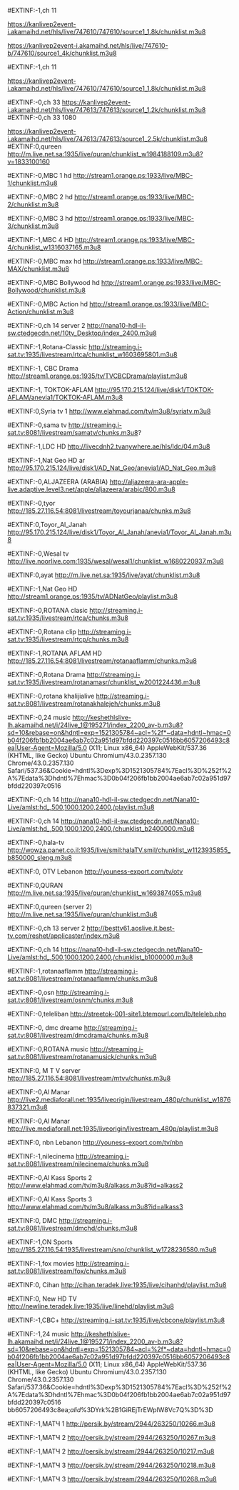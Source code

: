 






#EXTINF:-1,ch 11

https://kanlivep2event-i.akamaihd.net/hls/live/747610/747610/source1_1.8k/chunklist.m3u8


https://kanlivep2event-i.akamaihd.net/hls/live/747610-b/747610/source1_4k/chunklist.m3u8


#EXTINF:-1,ch 11

https://kanlivep2event-i.akamaihd.net/hls/live/747610/747610/source1_1.8k/chunklist.m3u8


#EXTINF:-0,ch 33 
https://kanlivep2event-i.akamaihd.net/hls/live/747613/747613/source1_1.2k/chunklist.m3u8
#EXTINF:-0,ch 33 1080 


https://kanlivep2event-i.akamaihd.net/hls/live/747613/747613/source1_2.5k/chunklist.m3u8
#EXTINF:0,qureen
http://m.live.net.sa:1935/live/quran/chunklist_w1984188109.m3u8?v=1833100160

#EXTINF:-0,MBC 1 hd
http://stream1.orange.ps:1933/live/MBC-1/chunklist.m3u8

#EXTINF:-0,MBC 2 hd
http://stream1.orange.ps:1933/live/MBC-2/chunklist.m3u8

#EXTINF:-0,MBC 3 hd
http://stream1.orange.ps:1933/live/MBC-3/chunklist.m3u8

#EXTINF:-1,MBC 4 HD
http://stream1.orange.ps:1933/live/MBC-4/chunklist_w1316037165.m3u8

#EXTINF:-0,MBC max hd
http://stream1.orange.ps:1933/live/MBC-MAX/chunklist.m3u8

#EXTINF:-0,MBC Bollywood hd
http://stream1.orange.ps:1933/live/MBC-Bollywood/chunklist.m3u8

#EXTINF:-0,MBC Action hd
http://stream1.orange.ps:1933/live/MBC-Action/chunklist.m3u8

#EXTINF:-0,ch 14 server 2
http://nana10-hdl-il-sw.ctedgecdn.net/10tv_Desktop/index_2400.m3u8

#EXTINF:-1,Rotana-Classic
http://streaming.i-sat.tv:1935/livestream/rtca/chunklist_w1603695801.m3u8

#EXTINF:-1, CBC Drama
http://stream1.orange.ps:1935/tv/TVCBCDrama/playlist.m3u8

#EXTINF:-1, TOKTOK-AFLAM
http://95.170.215.124/live/disk1/TOKTOK-AFLAM/anevia1/TOKTOK-AFLAM.m3u8

#EXTINF:0,Syria tv 1
http://www.elahmad.com/tv/m3u8/syriatv.m3u8

#EXTINF:-0,sama tv
http://streaming.i-sat.tv:8081/livestream/samatv/chunks.m3u8?

#EXTINF:-1,LDC HD
http://livecdnh2.tvanywhere.ae/hls/ldc/04.m3u8

#EXTINF:-1,Nat Geo HD ar
http://95.170.215.124/live/disk1/AD_Nat_Geo/anevia1/AD_Nat_Geo.m3u8

#EXTINF:-0,ALJAZEERA (ARABIA)
http://aljazeera-ara-apple-live.adaptive.level3.net/apple/aljazeera/arabic/800.m3u8

#EXTINF:-0,tyor
http://185.27.116.54:8081/livestream/toyourjanaa/chunks.m3u8

#EXTINF:0,Toyor_Al_Janah
http://95.170.215.124/live/disk1/Toyor_Al_Janah/anevia1/Toyor_Al_Janah.m3u8

#EXTINF:-0,Wesal tv
http://live.noorlive.com:1935/wesal/wesal1/chunklist_w1680220937.m3u8

#EXTINF:0,ayat
http://m.live.net.sa:1935/live/ayat/chunklist.m3u8

#EXTINF:-1,Nat Geo HD
http://stream1.orange.ps:1935/tv/ADNatGeo/playlist.m3u8

#EXTINF:-0,ROTANA clasic
http://streaming.i-sat.tv:1935/livestream/rtca/chunks.m3u8

#EXTINF:-0,Rotana clip
http://streaming.i-sat.tv:1935/livestream/rtcp/chunks.m3u8

#EXTINF:-1,ROTANA AFLAM HD
http://185.27.116.54:8081/livestream/rotanaaflamm/chunks.m3u8

#EXTINF:-0,Rotana Drama
http://streaming.i-sat.tv:1935/livestream/rotanamasr/chunklist_w2001224436.m3u8

#EXTINF:-0,rotana khalijialive
http://streaming.i-sat.tv:8081/livestream/rotanakhalejeh/chunks.m3u8

#EXTINF:-0,24 music
http://keshethlslive-lh.akamaihd.net/i/24live_1@195271/index_2200_av-b.m3u8?sd=10&rebase=on&hdntl=exp=1521305784~acl=%2f*~data=hdntl~hmac=0b04f206fb1bb2004ae6ab7c02a951d97bfdd220397c0516bb6057206493c8ea|User-Agent=Mozilla/5.0 (X11; Linux x86_64) AppleWebKit/537.36 (KHTML, like Gecko) Ubuntu Chromium/43.0.2357.130 Chrome/43.0.2357.130 Safari/537.36&Cookie=hdntl%3Dexp%3D1521305784%7Eacl%3D%252f%2A%7Edata%3Dhdntl%7Ehmac%3D0b04f206fb1bb2004ae6ab7c02a951d97bfdd220397c0516

#EXTINF:-0,ch 14
http://nana10-hdl-il-sw.ctedgecdn.net/Nana10-Live/amlst:hd_,500,1000,1200,2400,/playlist.m3u8

#EXTINF:-0,ch 14
http://nana10-hdl-il-sw.ctedgecdn.net/Nana10-Live/amlst:hd_,500,1000,1200,2400,/chunklist_b2400000.m3u8

#EXTINF:-0,hala-tv
http://wowza.panet.co.il:1935/live/smil:halaTV.smil/chunklist_w1123935855_b850000_sleng.m3u8

#EXTINF:0,  OTV Lebanon
http://youness-export.com/tv/otv

#EXTINF:0,QURAN
http://m.live.net.sa:1935/live/quran/chunklist_w1693874055.m3u8

#EXTINF:0,qureen (server 2)
http://m.live.net.sa:1935/live/quran/chunklist.m3u8

#EXTINF:-0,ch 13 server 2
http://besttv61.aoslive.it.best-tv.com/reshet/applicaster/index.m3u8

#EXTINF:-0,ch 14
https://nana10-hdl-il-sw.ctedgecdn.net/Nana10-Live/amlst:hd_,500,1000,1200,2400,/chunklist_b1000000.m3u8

#EXTINF:-1,rotanaaflamm
http://streaming.i-sat.tv:8081/livestream/rotanaaflamm/chunks.m3u8

#EXTINF:-0,osn
http://streaming.i-sat.tv:8081/livestream/osnm/chunks.m3u8

#EXTINF:-0,teleliban
http://streetok-001-site1.btempurl.com/lb/teleleb.php

#EXTINF:-0, dmc dreame
http://streaming.i-sat.tv:8081/livestream/dmcdrama/chunks.m3u8

#EXTINF:-0,ROTANA music
http://streaming.i-sat.tv:8081/livestream/rotanamusick/chunks.m3u8

#EXTINF:0, M T V server
http://185.27.116.54:8081/livestream/mtvv/chunks.m3u8

#EXTINF:-0,Al Manar
http://live2.mediaforall.net:1935/liveorigin/livestream_480p/chunklist_w1876837321.m3u8

#EXTINF:-0,Al Manar
http://live.mediaforall.net:1935/liveorigin/livestream_480p/playlist.m3u8

#EXTINF:0,  nbn Lebanon
http://youness-export.com/tv/nbn

#EXTINF:-1,nilecinema
http://streaming.i-sat.tv:8081/livestream/nilecinema/chunks.m3u8

#EXTINF:-0,Al Kass Sports 2
http://www.elahmad.com/tv/m3u8/alkass.m3u8?id=alkass2

#EXTINF:-0,Al Kass Sports 3
http://www.elahmad.com/tv/m3u8/alkass.m3u8?id=alkass3

#EXTINF:0, DMC
http://streaming.i-sat.tv:8081/livestream/dmchd/chunks.m3u8

#EXTINF:-1,ON  Sports
http://185.27.116.54:1935/livestream/sno/chunklist_w1728236580.m3u8

#EXTINF:-1,fox movies
http://streaming.i-sat.tv:8081/livestream/fox/chunks.m3u8

#EXTINF:0, Cihan
http://cihan.teradek.live:1935/live/cihanhd/playlist.m3u8

#EXTINF:0, New HD TV
http://newline.teradek.live:1935/live/linehd/playlist.m3u8

#EXTINF:-1,CBC+
http://streaming.i-sat.tv:1935/live/cbcone/playlist.m3u8

#EXTINF:-1,24 music
http://keshethlslive-lh.akamaihd.net/i/24live_1@195271/index_2200_av-b.m3u8?sd=10&rebase=on&hdntl=exp=1521305784~acl=%2f*~data=hdntl~hmac=0b04f206fb1bb2004ae6ab7c02a951d97bfdd220397c0516bb6057206493c8ea|User-Agent=Mozilla/5.0 (X11; Linux x86_64) AppleWebKit/537.36 (KHTML, like Gecko) Ubuntu Chromium/43.0.2357.130 Chrome/43.0.2357.130 Safari/537.36&Cookie=hdntl%3Dexp%3D1521305784%7Eacl%3D%252f%2A%7Edata%3Dhdntl%7Ehmac%3D0b04f206fb1bb2004ae6ab7c02a951d97bfdd220397c0516
bb6057206493c8ea;_alid_%3DYrk%2B1GiREjTrEWpIW8Vc7Q%3D%3D

#EXTINF:-1,МАТЧ 1
http://persik.by/stream/2944/263250/10266.m3u8

#EXTINF:-1,МАТЧ 2
http://persik.by/stream/2944/263250/10267.m3u8

#EXTINF:-1,МАТЧ 2
http://persik.by/stream/2944/263250/10217.m3u8

#EXTINF:-1,МАТЧ 3
http://persik.by/stream/2944/263250/10218.m3u8

#EXTINF:-1,МАТЧ 3
http://persik.by/stream/2944/263250/10268.m3u8
